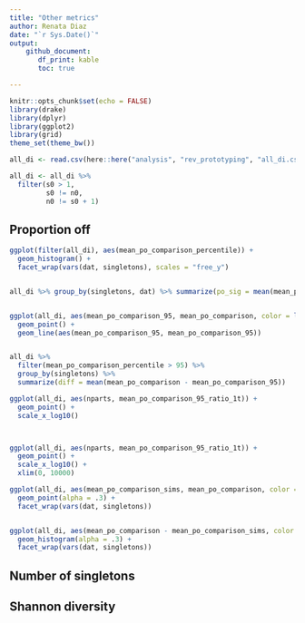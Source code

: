 ```yaml
---
title: "Other metrics"
author: Renata Diaz
date: "`r Sys.Date()`"
output: 
    github_document:
       df_print: kable
       toc: true

---
```


```r
knitr::opts_chunk$set(echo = FALSE)
library(drake)
library(dplyr)
library(ggplot2)
library(grid)
theme_set(theme_bw())

all_di <- read.csv(here::here("analysis", "rev_prototyping", "all_di.csv")) 

all_di <- all_di %>%
  filter(s0 > 1,
         s0 != n0,
         n0 != s0 + 1) 


```

## Proportion off

```r


ggplot(filter(all_di), aes(mean_po_comparison_percentile)) +
  geom_histogram() +
  facet_wrap(vars(dat, singletons), scales = "free_y")


all_di %>% group_by(singletons, dat) %>% summarize(po_sig = mean(mean_po_comparison_percentile > 95))


ggplot(all_di, aes(mean_po_comparison_95, mean_po_comparison, color = log(nparts))) +
  geom_point() +
  geom_line(aes(mean_po_comparison_95, mean_po_comparison_95))


all_di %>%
  filter(mean_po_comparison_percentile > 95) %>%
  group_by(singletons) %>%
  summarize(diff = mean(mean_po_comparison - mean_po_comparison_95))

ggplot(all_di, aes(nparts, mean_po_comparison_95_ratio_1t)) +
  geom_point() +
  scale_x_log10()



ggplot(all_di, aes(nparts, mean_po_comparison_95_ratio_1t)) +
  geom_point() +
  scale_x_log10() +
  xlim(0, 10000)

```

```r

ggplot(all_di, aes(mean_po_comparison_sims, mean_po_comparison, color = mean_po_comparison_percentile > 95)) +
  geom_point(alpha = .3) +
  facet_wrap(vars(dat, singletons))


ggplot(all_di, aes(mean_po_comparison - mean_po_comparison_sims, color = mean_po_comparison_percentile > 95)) +
  geom_histogram(alpha = .3) +
  facet_wrap(vars(dat, singletons))


```


## Number of singletons


## Shannon diversity

